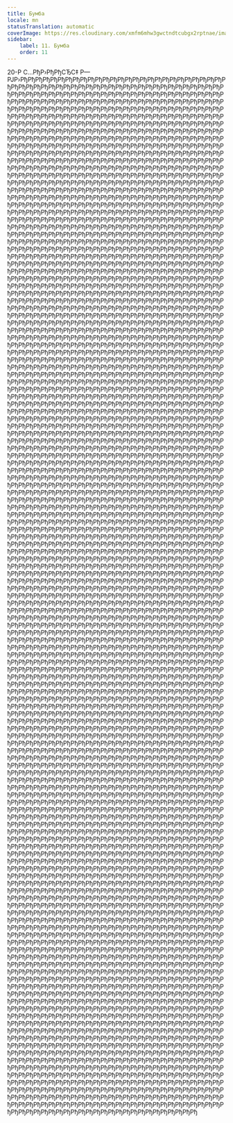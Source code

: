 ```yaml
---
title: Бумба
locale: mn
statusTranslation: automatic
coverImage: https://res.cloudinary.com/xmfm6mhw3gwctndtcubgx2rptnae/image/upload/v1741354450/small_cover_tratado_esoterico_de_astrologia_hermetica_6210a35442.webp
sidebar:
    label: 11. Бумба
    order: 11
---
```

20-Р С…РђР›РђРђСЂС‡ Р—РЈР›РђРђРђРђРђРђРђРђРђРђРђРђРђРђРђРђРђРђРђРђРђРђРђРђРђРђРђРђРђРђРђРђРђРђРђРђРђРђРђРђРђРђРђРђРђРђРђРђРђРђРђРђРђРђРђРђРђРђРђРђРђРђРђРђРђРђРђРђРђРђРђРђРђРђРђРђРђРђРђРђРђРђРђРђРђРђРђРђРђРђРђРђРђРђРђРђРђРђРђРђРђРђРђРђРђРђРђРђРђРђРђРђРђРђРђРђРђРђРђРђРђРђРђРђРђРђРђРђРђРђРђРђРђРђРђРђРђРђРђРђРђРђРђРђРђРђРђРђРђРђРђРђРђРђРђРђРђРђРђРђРђРђРђРђРђРђРђРђРђРђРђРђРђРђРђРђРђРђРђРђРђРђРђРђРђРђРђРђРђРђРђРђРђРђРђРђРђРђРђРђРђРђРђРђРђРђРђРђРђРђРђРђРђРђРђРђРђРђРђРђРђРђРђРђРђРђРђРђРђРђРђРђРђРђРђРђРђРђРђРђРђРђРђРђРђРђРђРђРђРђРђРђРђРђРђРђРђРђРђРђРђРђРђРђРђРђРђРђРђРђРђРђРђРђРђРђРђРђРђРђРђРђРђРђРђРђРђРђРђРђРђРђРђРђРђРђРђРђРђРђРђРђРђРђРђРђРђРђРђРђРђРђРђРђРђРђРђРђРђРђРђРђРђРђРђРђРђРђРђРђРђРђРђРђРђРђРђРђРђРђРђРђРђРђРђРђРђРђРђРђРђРђРђРђРђРђРђРђРђРђРђРђРђРђРђРђРђРђРђРђРђРђРђРђРђРђРђРђРђРђРђРђРђРђРђРђРђРђРђРђРђРђРђРђРђРђРђРђРђРђРђРђРђРђРђРђРђРђРђРђРђРђРђРђРђРђРђРђРђРђРђРђРђРђРђРђРђРђРђРђРђРђРђРђРђРђРђРђРђРђРђРђРђРђРђРђРђРђРђРђРђРђРђРђРђРђРђРђРђРђРђРђРђРђРђРђРђРђРђРђРђРђРђРђРђРђРђРђРђРђРђРђРђРђРђРђРђРђРђРђРђРђРђРђРђРђРђРђРђРђРђРђРђРђРђРђРђРђРђРђРђРђРђРђРђРђРђРђРђРђРђРђРђРђРђРђРђРђРђРђРђРђРђРђРђРђРђРђРђРђРђРђРђРђРђРђРђРђРђРђРђРђРђРђРђРђРђРђРђРђРђРђРђРђРђРђРђРђРђРђРђРђРђРђРђРђРђРђРђРђРђРђРђРђРђРђРђРђРђРђРђРђРђРђРђРђРђРђРђРђРђРђРђРђРђРђРђРђРђРђРђРђРђРђРђРђРђРђРђРђРђРђРђРђРђРђРђРђРђРђРђРђРђРђРђРђРђРђРђРђРђРђРђРђРђРђРђРђРђРђРђРђРђРђРђРђРђРђРђРђРђРђРђРђРђРђРђРђРђРђРђРђРђРђРђРђРђРђРђРђРђРђРђРђРђРђРђРђРђРђРђРђРђРђРђРђРђРђРђРђРђРђРђРђРђРђРђРђРђРђРђРђРђРђРђРђРђРђРђРђРђРђРђРђРђРђРђРђРђРђРђРђРђРђРђРђРђРђРђРђРђРђРђРђРђРђРђРђРђРђРђРђРђРђРђРђРђРђРђРђРђРђРђРђРђРђРђРђРђРђРђРђРђРђРђРђРђРђРђРђРђРђРђРђРђРђРђРђРђРђРђРђРђРђРђРђРђРђРђРђРђРђРђРђРђРђРђРђРђРђРђРђРђРђРђРђРђРђРђРђРђРђРђРђРђРђРђРђРђРђРђРђРђРђРђРђРђРђРђРђРђРђРђРђРђРђРђРђРђРђРђРђРђРђРђРђРђРђРђРђРђРђРђРђРђРђРђРђРђРђРђРђРђРђРђРђРђРђРђРђРђРђРђРђРђРђРђРђРђРђРђРђРђРђРђРђРђРђРђРђРђРђРђРђРђРђРђРђРђРђРђРђРђРђРђРђРђРђРђРђРђРђРђРђРђРђРђРђРђРђРђРђРђРђРђРђРђРђРђРђРђРђРђРђРђРђРђРђРђРђРђРђРђРђРђРђРђРђРђРђРђРђРђРђРђРђРђРђРђРђРђРђРђРђРђРђРђРђРђРђРђРђРђРђРђРђРђРђРђРђРђРђРђРђРђРђРђРђРђРђРђРђРђРђРђРђРђРђРђРђРђРђРђРђРђРђРђРђРђРђРђРђРђРђРђРђРђРђРђРђРђРђРђРђРђРђРђРђРђРђРђРђРђРђРђРђРђРђРђРђРђРђРђРђРђРђРђРђРђРђРђРђРђРђРђРђРђРђРђРђРђРђРђРђРђРђРђРђРђРђРђРђРђРђРђРђРђРђРђРђРђРђРђРђРђРђРђРђРђРђРђРђРђРђРђРђРђРђРђРђРђРђРђРђРђРђРђРђРђРђРђРђРђРђРђРђРђРђРђРђРђРђРђРђРђРђРђРђРђРђРђРђРђРђРђРђРђРђРђРђРђРђРђРђРђРђРђРђРђРђРђРђРђРђРђРђРђРђРђРђРђРђРђРђРђРђРђРђРђРђРђРђРђРђРђРђРђРђРђРђРђРђРђРђРђРђРђРђРђРђРђРђРђРђРђРђРђРђРђРђРђРђРђРђРђРђРђРђРђРђРђРђРђРђРђРђРђРђРђРђРђРђРђРђРђРђРђРђРђРђРђРђРђРђРђРђРђРђРђРђРђРђРђРђРђРђРђРђРђРђРђРђРђРђРђРђРђРђРђРђРђРђРђРђРђРђРђРђРђРђРђРђРђРђРђРђРђРђРђРђРђРђРђРђРђРђРђРђРђРђРђРђРђРђРђРђРђРђРђРђРђРђРђРђРђРђРђРђРђРђРђРђРђРђРђРђРђРђРђРђРђРђРђРђРђРђРђРђРђРђРђРђРђРђРђРђРђРђРђРђРђРђРђРђРђРђРђРђРђРђРђРђРђРђРђРђРђРђРђРђРђРђРђРђРђРђРђРђРђРђРђРђРђРђРђРђРђРђРђРђРђРђРђРђРђРђРђРђРђРђРђРђРђРђРђРђРђРђРђРђРђРђРђРђРђРђРђРђРђРђРђРђРђРђРђРђРђРђРђРђРђРђРђРђРђРђРђРђРђРђРђРђРђРђРђРђРђРђРђРђРђРђРђРђРђРђРђРђРђРђРђРђРђРђРђРђРђРђРђРђРђРђРђРђРђРђРђРђРђРђРђРђРђРђРђРђРђРђРђРђРђРђРђРђРђРђРђРђРђРђРђРђРђРђРђРђРђРђРђРђРђРђРђРђРђРђРђРђРђРђРђРђРђРђРђРђРђРђРђРђРђРђРђРђРђРђРђРђРђРђРђРђРђРђРђРђРђРђРђРђРђРђРђРђРђРђРђРђРђРђРђРђРђРђРђРђРђРђРђРђРђРђРђРђРђРђРђРђРђРђРђРђРђРђРђРђРђРђРђРђРђРђРђРђРђРђРђРђРђРђРђРђРђРђРђРђРђРђРђРђРђРђРђРђРђРђРђРђРђРђРђРђРђРђРђРђРђРђРђРђРђРђРђРђРђРђРђРђРђРђРђРђРђРђРђРђРђРђРђРђРђРђРђРђРђРђРђРђРђРђРђРђРђРђРђРђРђРђРђРђРђРђРђРђРђРђРђРђРђРђРђРђРђРђРђРђРђРђРђРђРђРђРђРђРђРђРђРђРђРђРђРђРђРђРђРђРђРђРђРђРђРђРђРђРђРђРђРђРђРђРђРђРђРђРђРђРђРђРђРђРђРђРђРђРђРђРђРђРђРђРђРђРђРђРђРђРђРђРђРђРђРђРђРђРђРђРђРђРђРђРђРђРђРђРђРђРђРђРђРђРђРђРђРђРђРђРђРђРђРђРђРђРђРђРђРђРђРђРђРђРђРђРђРђРђРђРђРђРђРђРђРђРђРђРђРђРђРђРђРђРђРђРђРђРђРђРђРђРђРђРђРђРђРђРђРђРђРђРђРђРђРђРђРђРђРђРђРђРђРђРђРђРђРђРђРђРђРђРђРђРђРђРђРђРђРђРђРђРђРђРђРђРђРђРђРђРђРђРђРђРђРђРђРђРђРђРђРђРђРђРђРђРђРђРђРђРђРђРђРђРђРђРђРђРђРђРђРђРђРђРђРђРђРђРђРђРђРђРђРђРђРђРђРђРђРђРђРђРђРђРђРђРђРђРђРђРђРђРђРђРђРђРђРђРђРђРђРђРђРђРђРђРђРђРђРђРђРђРђРђРђРђРђРђРђРђРђРђРђРђРђРђРђРђРђРђРђРђРђРђРђРђРђРђРђРђРђРђРђРђРђРђРђРђРђРђРђРђРђРђРђРђРђРђРђРђРђРђРђРђРђРђРђРђРђРђРђРђРђРђРђРђРђРђРђРђРђРђРђРђРђРђРђРђРђРђРђРђРђРђРђРђРђРђРђРђРђРђРђРђРђРђРђРђРђРђРђРђРђРђРђРђРђРђРђРђРђРђРђРђРђРђРђРђРђРђРђРђРђРђРђРђРђРђРђРђРђРђРђРђРђРђРђРђРђРђРђРђРђРђРђРђРђРђРђРђРђРђРђРђРђРђРђРђРђРђРђРђРђРђРђРђРђРђРђРђРђРђРђРђРђРђРђРђРђРђРђРђРђРђРђРђРђРђРђРђРђРђРђРђРђРђРђРђРђРђРђРђРђРђРђРђРђРђРђРђРђРђРђРђРђРђРђРђРђРђРђРђРђРђРђРђРђРђРђРђРђРђРђРђРђРђРђРђРђРђРђРђРђРђРђРђРђРђРђРђРђРђРђРђРђРђРђРђРђРђРђРђРђРђРђРђРђРђРђРђРђРђРђРђРђРђРђРђРђРђРђРђРђРђРђРђРђРђРђРђРђРђРђРђРђРђРђРђРђРђРђРђРђРђРђРђРђРђРђРђРђРђРђРђРђРђРђРђРђРђРђРђРђРђРђРђРђРђРђРђРђРђРђРђРђРђРђРђРђРђРђРђРђРђРђРђРђРђРђРђРђРђРђРђРђРђРђРђРђРђРђРђРђРђРђРђРђРђРђРђРђРђРђРђРђРђРђРђРђРђРђРђРђРђРђРђРђРђРђРђРђРђРђРђРђРђРђРђРђРђРђРђРђРђРђРђРђРђРђРђРђРђРђРђРђРђРђРђРђРђРђРђРђРђРђРђРђРђРђРђРђРђРђРђРђРђРђРђРђРђРђРђРђРђРђРђРђРђРђРђРђРђРђРђРђРђРђРђРђРђРђРђРђРђРђРђРђРђРђРђРђРђРђРђРђРђРђРђРђРђРђРђРђРђРђРђРђРђРђРђРђРђРђРђРђРђРђРђРђРђРђРђРђРђРђРђРђРђРђРђРђРђРђРђРђРђРђРђРђРђРђРђРђРђРђРђРђРђРђРђРђРђРђРђРђРђРђРђРђРђРђРђРђРђРђРђРђРђРђРђРђРђРђРђРђРђРђРђРђРђРђРђРђРђРђРђРђРђРђРђРђРђРђРђРђРђРђРђРђРђРђРђРђРђРђРђРђРђРђРђРђРђРђРђРђРђРђРђРђРђРђРђРђРђРђРђРђРђРђРђРђРђРђРђРђРђРђРђРђРђРђРђРђРђРђРђРђРђРђРђРђРђРђРђРђРђРђРђРђРђРђРђРђРђРђРђРђРђРђРђРђРђРђРђРђРђРђРђРђРђРђРђРђРђРђРђРђРђРђРђРђРђРђРђРђРђРђРђРђРђРђРђРђРђРђРђРђРђРђРђРђРђРђРђРђРђРђРђРђРђРђРђРђРђРђРђРђРђРђРђРђРђРђРђРђРђРђРђРђРђРђРђРђРђРђРђРђРђРђРђРђРђРђРђРђРђРђРђРђРђРђРђРђРђРђРђРђРђРђРђРђРђРђРђРђРђРђРђРђРђРђРђРђРђРђРђРђРђРђРђРђРђРђРђРђРђРђРђРђРђРђРђРђРђРђРђРђРђРђРђРђРђРђРђРђРђРђРђРђРђРђРђРђРђРђРђРђРђРђРђРђРђРђРђРђРђРђРђРђРђРђРђРђРђРђРђРђРђРђРђРђРђРђРђРђРђРђРђРђРђРђРђРђРђРђРђРђРђРђРђРђРђРђРђРђРђРђРђРђРђРђРђРђРђРђРђРђРђРђРђРђРђРђРђРђРђРђРђРђРђРђРђРђРђРђРђРђРђРђРђРђРђРђРђРђРђРђРђРђРђРђРђРђРђРђРђРђРђРђРђРђРђРђРђРђРђРђРђРђРђРђРђРђРђРђРђРђРђРђРђРђРђРђРђРђРђРђРђРђРђРђРђРђРђРђРђРђРђРђРђРђРђРђРђРђРђРђРђРђРђРђРђРђРђРђРђРђРђРђРђРђРђРђРђРђРђРђРђРђРђРђРђРђРђРђРђРђРђРђРђРђРђРђРђРђРђРђРђРђРђРђРђРђРђРђРђРђРђРђРђРђРђРђРђРђРђРђРђРђРђРђРђРђРђРђРђРђРђРђРђРђРђРђРђРђРђРђРђРђРђРђРђРђРђРђРђРђРђРђРђРђРђРђРђРђРђРђРђРђРђРђРђРђРђРђРђРђРђРђРђРђРђРђРђРђРђРђРђРђРђРђРђРђРђРђРђРђРђРђРђРђРђРђРђРђРђРђРђРђРђРђРђРђРђРђРђРђРђРђРђРђРђРђРђРђРђРђРђРђРђРђРђРђРђРђРђРђРђРђРђРђРђРђРђРђРђРђРђРђРђРђРђРђРђРђРђРђРђРђРђРђРђРђРђРђРђРђРђРђРђРђРђРђРђРђРђРђРђРђРђРђРђРђРђРђРђРђРђРђРђРђРђРђРђРђРђРђРђРђРђРђРђРђРђРђРђРђРђРђРђРђРђРђРђРђРђРђРђРђРђРђРђРђРђРђРђРђРђРђРђРђРђРђРђРђРђРђРђРђРђРђРђРђРђРђРђРђРђРђРђРђРђРђРђРђРђРђРђРђРђРђРђРђРђРђРђРђРђРђРђРђРђРђРђРђРђРђРђРђРђРђРђРђРђРђРђРђРђРђРђРђРђРђРђРђРђРђРђРђРђРђРђРђРђРђРђРђРђРђРђРђРђРђРђРђРђРђРђРђРђРђРђРђРђРђРђРђРђРђРђРђРђРђРђРђРђРђРђРђРђРђРђРђРђРђРђРђРђРђРђРђРђРђРђРђРђРђРђРђРђРђРђРђРђРђРђРђРђРђРђРђРђРђРђРђРђРђРђРђРђРђРђРђРђРђРђРђРђРђРђРђРђРђРђРђРђРђРђРђРђРђРђРђРђРђРђРђРђРђРђРђРђРђРђРђРђРђРђРђРђРђРђРђРђРђРђРђРђРђРђРђРђРђРђРђРђРђРђРђРђРђРђРђРђРђРђРђРђРђРђРђРђРђРђРђРђРђРђРђРђРђРђРђРђРђРђРђРђРђРђРђРђРђРђРђРђРђРђРђРђРђРђРђРђРђРђРђРђРђРђРђРђРђРђРђРђРђРђРђРђРђРђРђРђРђРђРђРђРђРђРђРђРђРђРђРђРђРђРђРђРђРђРђРђРђРђРђРђРђРђРђРђРђРђРђРђРђРђРђРђРђРђРђРђРђРђРђРђРђРђРђРђРђРђРђРђРђРђРђРђРђРђРђРђРђРђРђРђРђРђРђРђРђРђРђРђРђРђРђРђРђРђРђРђРђРђРђРђРђРђРђРђРђРђРђРђРђРђРђРђРђРђРђРђРђРђРђРђРђРђРђРђРђРђРђРђРђРђРђРђРђРђРђРђРђРђРђРђРђРђРђРђРђРђРђРђРђРђРђРђРђРђРђРђРђРђРђРђРђРђРђРђРђРђРђРђРђРђРђРђРђРђРђРђРђРђРђРђРђРђРђРђРђРђРђРђРђРђРђРђРђРђРђРђРђРђРђРђРђРђРђРђРђРђРђРђРђРђРђРђРђРђРђРђРђРђРђРђРђРђРђРђРђРђРђРђРђРђРђРђРђРђРђРђРђРђРђРђРђРђРђРђРђРђРђРђРђРђРђРђРђРђРђРђРђРђРђРђРђРђРђРђРђРђРђРђРђРђРђРђРђРђРђРђРђРђРђРђРђРђРђРђРђРђРђРђРђРђРђРђРђРђРђРђРђРђРђРђРђРђРђРђРђРђРђРђРђРђРђРђРђРђРђРђРђРђРђРђРђРђРђРђРђРђРђРђРђРђРђРђРђРђРђРђРђРђРђРђРђРђРђРђРђРђРђРђРђРђРђРђРђРђРђРђРђРђРђРђРђРђРђРђРђРђРђРђРђРђРђРђРђРђРђРђРђРђРђРђРђРђРђРђРђРђРђРђРђРђРђРђРђРђРђРђРђРђРђРђРђРђРђРђРђРђРђРђРђРђРђРђРђРђРђРђРђРђРђРђРђРђРђРђРђРђРђРђРђРђРђРђРђРђРђРђРђРђРђРђРђРђРђРђРђРђРђРђРђРђРђРђРђРђРђРђРђРђРђРђРђРђРђРђРђРђРђРђРђРђРђРђРђРђРђРђРђРђРђРђРђРђРђРђРђРђРђРђРђРђРђРђРђРђРђРђРђРђРђРђРђРђРђРђРђРђРђРђРђРђРђРђРђРђРђРђРђРђРђРђРђРђРђРђРђРђРђРђРђРђРђРђРђРђРђРђРђРђРђРђРђРђРђРђРђРђРђРђРђРђРђРђРђРђРђРђРђРђРђРђРђРђРђРђРђРђРђРђРђРђРђРђРђРђРђРђРђРђРђРђРђРђРђРђРђРђРђРђРђРђРђРђРђРђРђРђРђРђРђРђРђРђРђРђРђРђРђРђРђРђРђРђРђРђРђРђРђРђРђРђРђРђРђРђРђРђРђРђРђРђРђРђРђРђРђРђРђРђРђРђРђРђРђРђРђРђРђРђРђРђРђРђРђРђРђРђРђРђРђРђ
